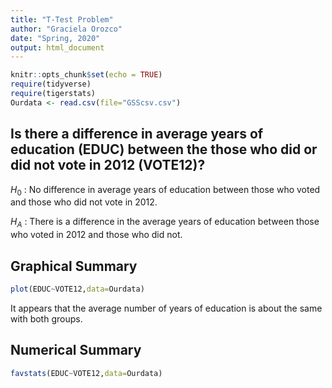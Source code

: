 ```yaml
---
title: "T-Test Problem"
author: "Graciela Orozco"
date: "Spring, 2020"
output: html_document
---
```


```r
knitr::opts_chunk$set(echo = TRUE)
require(tidyverse)
require(tigerstats)
Ourdata <- read.csv(file="GSScsv.csv")
```


## Is there a difference in  average years of education (EDUC) between the those who did or did not vote in 2012 (VOTE12)?

$H_0$ : No difference in average years of education between those who voted and those who did not vote in 2012.  

$H_A$ : There is a difference in the average years of education between those who voted in 2012 and those who did not.  

## Graphical Summary  

```r
plot(EDUC~VOTE12,data=Ourdata)
```

It appears that the average number of years of education is about the same with both groups.



## Numerical Summary  

```r
favstats(EDUC~VOTE12,data=Ourdata)
```

